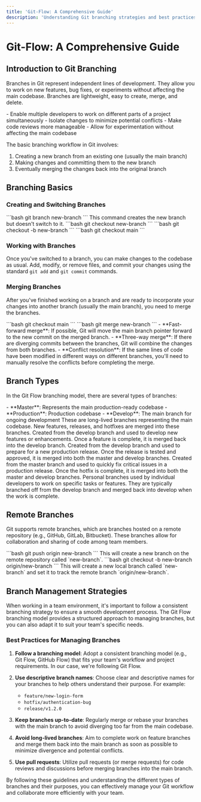 ```yaml
---
title: 'Git-Flow: A Comprehensive Guide'
description: 'Understanding Git branching strategies and best practices'
---
```


# Git-Flow: A Comprehensive Guide

## Introduction to Git Branching

Branches in Git represent independent lines of development. They allow you to work on new features, bug fixes, or experiments without affecting the main codebase. Branches are lightweight, easy to create, merge, and delete.

<Accordion title="Why Use Branches?">
- Enable multiple developers to work on different parts of a project simultaneously
- Isolate changes to minimize potential conflicts
- Make code reviews more manageable
- Allow for experimentation without affecting the main codebase
</Accordion>

The basic branching workflow in Git involves:
1. Creating a new branch from an existing one (usually the main branch)
2. Making changes and committing them to the new branch
3. Eventually merging the changes back into the original branch

## Branching Basics

### Creating and Switching Branches

<Steps>
  <Step title="Create a new branch">
    ```bash
    git branch new-branch
    ```
    This command creates the new branch but doesn't switch to it.
  </Step>
  <Step title="Switch to the new branch">
    ```bash
    git checkout new-branch
    ```
  </Step>
  <Step title="Create and switch in one command">
    ```bash
    git checkout -b new-branch
    ```
  </Step>
  <Step title="Switch back to an existing branch">
    ```bash
    git checkout main
    ```
  </Step>
</Steps>

### Working with Branches

Once you've switched to a branch, you can make changes to the codebase as usual. Add, modify, or remove files, and commit your changes using the standard `git add` and `git commit` commands.

### Merging Branches

After you've finished working on a branch and are ready to incorporate your changes into another branch (usually the main branch), you need to merge the branches.

<Steps>
  <Step title="Switch to the target branch">
    ```bash
    git checkout main
    ```
  </Step>
  <Step title="Merge the changes">
    ```bash
    git merge new-branch
    ```
  </Step>
</Steps>

<Accordion title="Types of Merges">
- **Fast-forward merge**: If possible, Git will move the main branch pointer forward to the new commit on the merged branch.
- **Three-way merge**: If there are diverging commits between the branches, Git will combine the changes from both branches.
- **Conflict resolution**: If the same lines of code have been modified in different ways on different branches, you'll need to manually resolve the conflicts before completing the merge.
</Accordion>

## Branch Types

In the Git Flow branching model, there are several types of branches:

<AccordionGroup>
  <Accordion title="Main Branches">
    - **Master**: Represents the main production-ready codebase
    - **Production**: Production codebase
    - **Develop**: The main branch for ongoing development
    These are long-lived branches representing the main codebase. New features, releases, and hotfixes are merged into these branches.
  </Accordion>
  <Accordion title="Feature Branches">
    Created from the develop branch and used to develop new features or enhancements. Once a feature is complete, it is merged back into the develop branch.
  </Accordion>
  <Accordion title="Release Branches">
    Created from the develop branch and used to prepare for a new production release. Once the release is tested and approved, it is merged into both the master and develop branches.
  </Accordion>
  <Accordion title="Hotfix Branches">
    Created from the master branch and used to quickly fix critical issues in a production release. Once the hotfix is complete, it is merged into both the master and develop branches.
  </Accordion>
  <Accordion title="Developer Branches">
    Personal branches used by individual developers to work on specific tasks or features. They are typically branched off from the develop branch and merged back into develop when the work is complete.
  </Accordion>
</AccordionGroup>

## Remote Branches

Git supports remote branches, which are branches hosted on a remote repository (e.g., GitHub, GitLab, Bitbucket). These branches allow for collaboration and sharing of code among team members.

<Steps>
  <Step title="Push a local branch to a remote repository">
    ```bash
    git push origin new-branch
    ```
    This will create a new branch on the remote repository called `new-branch`.
  </Step>
  <Step title="Fetch and track a remote branch locally">
    ```bash
    git checkout -b new-branch origin/new-branch
    ```
    This will create a new local branch called `new-branch` and set it to track the remote branch `origin/new-branch`.
  </Step>
</Steps>

## Branch Management Strategies

When working in a team environment, it's important to follow a consistent branching strategy to ensure a smooth development process. The Git Flow branching model provides a structured approach to managing branches, but you can also adapt it to suit your team's specific needs.

### Best Practices for Managing Branches

1. **Follow a branching model**: Adopt a consistent branching model (e.g., Git Flow, GitHub Flow) that fits your team's workflow and project requirements. In our case, we're following Git Flow.

2. **Use descriptive branch names**: Choose clear and descriptive names for your branches to help others understand their purpose. For example:
   - `feature/new-login-form`
   - `hotfix/authentication-bug`
   - `release/v1.2.0`

3. **Keep branches up-to-date**: Regularly merge or rebase your branches with the main branch to avoid diverging too far from the main codebase.

4. **Avoid long-lived branches**: Aim to complete work on feature branches and merge them back into the main branch as soon as possible to minimize divergence and potential conflicts.

5. **Use pull requests**: Utilize pull requests (or merge requests) for code reviews and discussions before merging branches into the main branch.

By following these guidelines and understanding the different types of branches and their purposes, you can effectively manage your Git workflow and collaborate more efficiently with your team.
